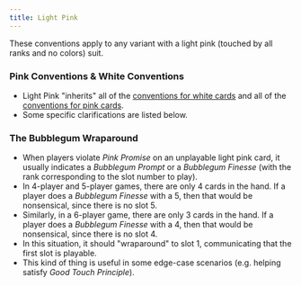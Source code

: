 ```yaml
---
title: Light Pink
---
```


These conventions apply to any variant with a light pink (touched by all ranks and no colors) suit.

### Pink Conventions & White Conventions

- Light Pink "inherits" all of the [conventions for white cards](white.mdx) and all of the [conventions for pink cards](pink.mdx).
- Some specific clarifications are listed below.

### The Bubblegum Wraparound

- When players violate _Pink Promise_ on an unplayable light pink card, it usually indicates a _Bubblegum Prompt_ or a _Bubblegum Finesse_ (with the rank corresponding to the slot number to play).
- In 4-player and 5-player games, there are only 4 cards in the hand. If a player does a _Bubblegum Finesse_ with a 5, then that would be nonsensical, since there is no slot 5.
- Similarly, in a 6-player game, there are only 3 cards in the hand. If a player does a _Bubblegum Finesse_ with a 4, then that would be nonsensical, since there is no slot 4.
- In this situation, it should "wraparound" to slot 1, communicating that the first slot is playable.
- This kind of thing is useful in some edge-case scenarios (e.g. helping satisfy _Good Touch Principle_).
